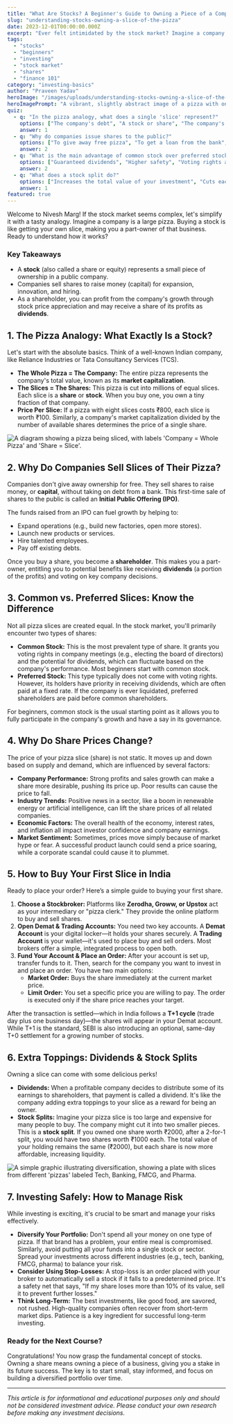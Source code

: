 ```yaml
---
title: "What Are Stocks? A Beginner's Guide to Owning a Piece of a Company"
slug: "understanding-stocks-owning-a-slice-of-the-pizza"
date: 2023-12-01T00:00:00.000Z
excerpt: "Ever felt intimidated by the stock market? Imagine a company is a pizza. Buying a stock is like owning a slice, making you a part-owner. Let's dive in and understand the basics."
tags:
  - "stocks"
  - "beginners"
  - "investing"
  - "stock market"
  - "shares"
  - "finance 101"
category: "investing-basics"
author: "Praveen Yadav"
heroImage: "/images/uploads/understanding-stocks-owning-a-slice-of-the-pizza/hero-image.jpg"
heroImagePrompt: "A vibrant, slightly abstract image of a pizza with one slice being pulled away, symbolizing a share of a company being purchased by an investor."
quiz:
  - q: "In the pizza analogy, what does a single 'slice' represent?"
    options: ["The company's debt", "A stock or share", "The company's total value"]
    answer: 1
  - q: "Why do companies issue shares to the public?"
    options: ["To give away free pizza", "To get a loan from the bank", "To raise money (capital) for growth"]
    answer: 2
  - q: "What is the main advantage of common stock over preferred stock for a beginner?"
    options: ["Guaranteed dividends", "Higher safety", "Voting rights and growth participation"]
    answer: 2
  - q: "What does a stock split do?"
    options: ["Increases the total value of your investment", "Cuts each share into smaller, more affordable pieces", "Gives you extra profit toppings (dividends)"]
    answer: 1
featured: true
---
```


Welcome to Nivesh Marg! If the stock market seems complex, let's simplify it with a tasty analogy. Imagine a company is a large pizza. Buying a stock is like getting your own slice, making you a part-owner of that business. Ready to understand how it works?

### Key Takeaways
*   A **stock** (also called a share or equity) represents a small piece of ownership in a public company.
*   Companies sell shares to raise money (capital) for expansion, innovation, and hiring.
*   As a shareholder, you can profit from the company's growth through stock price appreciation and may receive a share of its profits as **dividends**.

## 1. The Pizza Analogy: What Exactly Is a Stock?

Let's start with the absolute basics. Think of a well-known Indian company, like Reliance Industries or Tata Consultancy Services (TCS).

*   **The Whole Pizza = The Company:** The entire pizza represents the company's total value, known as its **market capitalization**.
*   **The Slices = The Shares:** This pizza is cut into millions of equal slices. Each slice is a **share** or **stock**. When you buy one, you own a tiny fraction of that company.
*   **Price Per Slice:** If a pizza with eight slices costs ₹800, each slice is worth ₹100. Similarly, a company's market capitalization divided by the number of available shares determines the price of a single share.

![A diagram showing a pizza being sliced, with labels 'Company = Whole Pizza' and 'Share = Slice'.](/images/uploads/understanding-stocks-owning-a-slice-of-the-pizza/pizza-analogy.png)

## 2. Why Do Companies Sell Slices of Their Pizza?

Companies don't give away ownership for free. They sell shares to raise money, or **capital**, without taking on debt from a bank. This first-time sale of shares to the public is called an **Initial Public Offering (IPO)**.

The funds raised from an IPO can fuel growth by helping to:
*   Expand operations (e.g., build new factories, open more stores).
*   Launch new products or services.
*   Hire talented employees.
*   Pay off existing debts.

Once you buy a share, you become a **shareholder**. This makes you a part-owner, entitling you to potential benefits like receiving **dividends** (a portion of the profits) and voting on key company decisions.

## 3. Common vs. Preferred Slices: Know the Difference

Not all pizza slices are created equal. In the stock market, you'll primarily encounter two types of shares:

*   **Common Stock:** This is the most prevalent type of share. It grants you voting rights in company meetings (e.g., electing the board of directors) and the potential for dividends, which can fluctuate based on the company's performance. Most beginners start with common stock.
*   **Preferred Stock:** This type typically does not come with voting rights. However, its holders have priority in receiving dividends, which are often paid at a fixed rate. If the company is ever liquidated, preferred shareholders are paid before common shareholders.

For beginners, common stock is the usual starting point as it allows you to fully participate in the company's growth and have a say in its governance.

## 4. Why Do Share Prices Change?

The price of your pizza slice (share) is not static. It moves up and down based on supply and demand, which are influenced by several factors:

*   **Company Performance:** Strong profits and sales growth can make a share more desirable, pushing its price up. Poor results can cause the price to fall.
*   **Industry Trends:** Positive news in a sector, like a boom in renewable energy or artificial intelligence, can lift the share prices of all related companies.
*   **Economic Factors:** The overall health of the economy, interest rates, and inflation all impact investor confidence and company earnings.
*   **Market Sentiment:** Sometimes, prices move simply because of market hype or fear. A successful product launch could send a price soaring, while a corporate scandal could cause it to plummet.

## 5. How to Buy Your First Slice in India

Ready to place your order? Here’s a simple guide to buying your first share.

1.  **Choose a Stockbroker:** Platforms like **Zerodha, Groww, or Upstox** act as your intermediary or "pizza clerk." They provide the online platform to buy and sell shares.
2.  **Open Demat & Trading Accounts:** You need two key accounts. A **Demat Account** is your digital locker—it holds your shares securely. A **Trading Account** is your wallet—it's used to place buy and sell orders. Most brokers offer a simple, integrated process to open both.
3.  **Fund Your Account & Place an Order:** After your account is set up, transfer funds to it. Then, search for the company you want to invest in and place an order. You have two main options:
    *   **Market Order:** Buys the share immediately at the current market price.
    *   **Limit Order:** You set a specific price you are willing to pay. The order is executed only if the share price reaches your target.

After the transaction is settled—which in India follows a **T+1 cycle** (trade day plus one business day)—the shares will appear in your Demat account. While T+1 is the standard, SEBI is also introducing an optional, same-day T+0 settlement for a growing number of stocks.

## 6. Extra Toppings: Dividends & Stock Splits

Owning a slice can come with some delicious perks!

*   **Dividends:** When a profitable company decides to distribute some of its earnings to shareholders, that payment is called a dividend. It's like the company adding extra toppings to your slice as a reward for being an owner.
*   **Stock Splits:** Imagine your pizza slice is too large and expensive for many people to buy. The company might cut it into two smaller pieces. This is a **stock split**. If you owned one share worth ₹2000, after a 2-for-1 split, you would have two shares worth ₹1000 each. The total value of your holding remains the same (₹2000), but each share is now more affordable, increasing liquidity.

![A simple graphic illustrating diversification, showing a plate with slices from different 'pizzas' labeled Tech, Banking, FMCG, and Pharma.](/images/uploads/understanding-stocks-owning-a-slice-of-the-pizza/diversification.png)

## 7. Investing Safely: How to Manage Risk

While investing is exciting, it's crucial to be smart and manage your risks effectively.

*   **Diversify Your Portfolio:** Don't spend all your money on one type of pizza. If that brand has a problem, your entire meal is compromised. Similarly, avoid putting all your funds into a single stock or sector. Spread your investments across different industries (e.g., tech, banking, FMCG, pharma) to balance your risk.
*   **Consider Using Stop-Losses:** A stop-loss is an order placed with your broker to automatically sell a stock if it falls to a predetermined price. It's a safety net that says, "If my share loses more than 10% of its value, sell it to prevent further losses."
*   **Think Long-Term:** The best investments, like good food, are savored, not rushed. High-quality companies often recover from short-term market dips. Patience is a key ingredient for successful long-term investing.

### Ready for the Next Course?

Congratulations! You now grasp the fundamental concept of stocks. Owning a share means owning a piece of a business, giving you a stake in its future success. The key is to start small, stay informed, and focus on building a diversified portfolio over time.

---
*This article is for informational and educational purposes only and should not be considered investment advice. Please conduct your own research before making any investment decisions.*